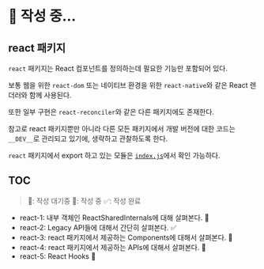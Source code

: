 # 📝 작성 중...

## react 패키지

`react` 패키지는 React 컴포넌트를 정의하는데 필요한 기능만 포함되어 있다.

보통 웹을 위한 `react-dom` 또는 네이티브 환경을 위한 `react-native`와 같은 React 렌더러와 함께 사용된다.

또한 일부 구현은 `react-reconciler`와 같은 다른 패키지에도 존재한다.

참고로 react 패키지뿐만 아니라 다른 모든 패키지에서 개발 버전에 대한 코드는 `__DEV__`로 관리되고 있기에, 생략하고 관찰하도록 한다.

`react` 패키지에서 export 하고 있는 모듈은 [`index.js`](https://github.com/facebook/react/blob/main/packages/react/index.js)에서 확인 가능하다.

## TOC

> 👀: 작성 대기중
> 📝: 작성 중
> ✅: 작성 완료

- react-1: 내부 객체인 ReactSharedInternals에 대해 살펴본다. 📝
- react-2: Legacy API들에 대해서 간단히 살펴본다. ✅
- react-3: react 패키지에서 제공하는 Components에 대해서 살펴본다. 📝
- react-4: react 패키지에서 제공하는 APIs에 대해서 살펴본다. 📝
- react-5: React Hooks 👀
